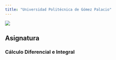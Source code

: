 ```yaml
---
title: "Universidad Politécnica de Gómez Palacio"
---
```


![](images/logo.jpg)

## Asignatura

### __Cálculo Diferencial e Integral__
